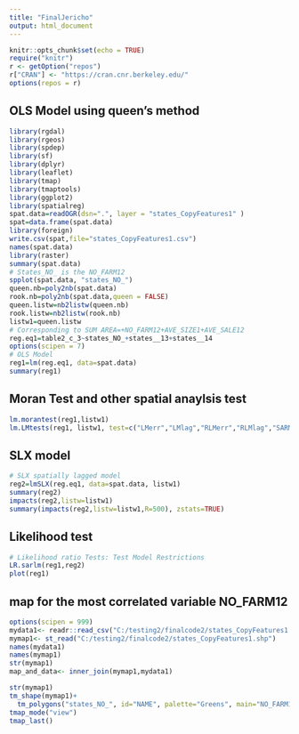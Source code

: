 ---
title: "FinalJericho"
output: html_document
---

```{r setup, include=FALSE}
knitr::opts_chunk$set(echo = TRUE)
require("knitr")
r <- getOption("repos")
r["CRAN"] <- "https://cran.cnr.berkeley.edu/"
options(repos = r)
```

## OLS Model using queen's method

```{r}
library(rgdal)
library(rgeos)
library(spdep)
library(sf)
library(dplyr)
library(leaflet)
library(tmap)
library(tmaptools)
library(ggplot2)
library(spatialreg)
spat.data=readOGR(dsn=".", layer = "states_CopyFeatures1" )
spat=data.frame(spat.data)
library(foreign)
write.csv(spat,file="states_CopyFeatures1.csv")
names(spat.data)
library(raster)
summary(spat.data)
# States_NO_ is the NO_FARM12
spplot(spat.data, "states_NO_")
queen.nb=poly2nb(spat.data)
rook.nb=poly2nb(spat.data,queen = FALSE)
queen.listw=nb2listw(queen.nb)
rook.listw=nb2listw(rook.nb)
listw1=queen.listw
# Corresponding to SUM AREA=+NO_FARM12+AVE_SIZE1+AVE_SALE12
reg.eq1=table2_c_3~states_NO_+states__13+states__14
options(scipen = 7)
# OLS Model
reg1=lm(reg.eq1, data=spat.data)
summary(reg1)
```

## Moran Test and other spatial anaylsis test

```{r}
lm.morantest(reg1,listw1)
lm.LMtests(reg1, listw1, test=c("LMerr","LMlag","RLMerr","RLMlag","SARMA")) 
```

## SLX model

```{r}
# SLX spatially lagged model 
reg2=lmSLX(reg.eq1, data=spat.data, listw1)
summary(reg2)
impacts(reg2,listw=listw1)
summary(impacts(reg2,listw=listw1,R=500), zstats=TRUE)
```

## Likelihood test 

```{r}
# Likelihood ratio Tests: Test Model Restrictions
LR.sarlm(reg1,reg2) 
plot(reg1)
```

## map for the most correlated variable NO_FARM12

```{r}

options(scipen = 999)
mydata1<- readr::read_csv("C:/testing2/finalcode2/states_CopyFeatures1.csv")
mymap1<- st_read("C:/testing2/finalcode2/states_CopyFeatures1.shp")
names(mydata1)
names(mymap1)
str(mymap1)
map_and_data<- inner_join(mymap1,mydata1)

str(mymap1)
tm_shape(mymap1)+
  tm_polygons("states_NO_", id="NAME", palette="Greens", main="NO_FARM12")
tmap_mode("view")
tmap_last()
```

